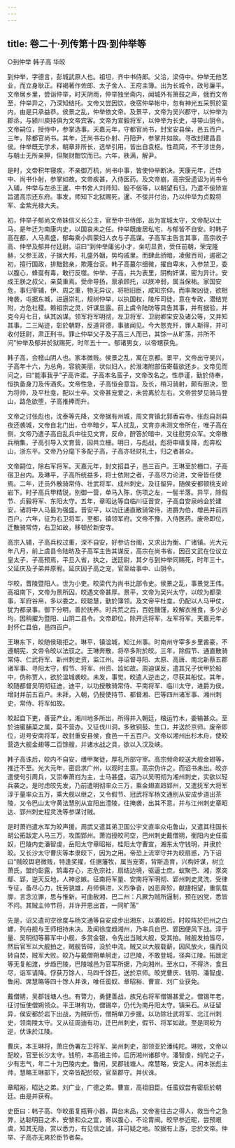 ```yaml
---
---
---
```

title: 卷二十·列传第十四·到仲举等
---

○到仲举  韩子高  华皎

到仲举，字德言，彭城武原人也。祖坦，齐中书侍郎。父洽，梁侍中。仲举无他艺业，而立身耿正。释褐著作佐郎、太子舍人、王府主簿。出为长城令，政号廉平。文帝居乡里，尝诣仲举，时天阴雨，仲举独坐斋内，闻城外有箫鼓之声，俄而文帝至，仲举异之，乃深知结托。文帝又尝因饮，夜宿仲举帐中，忽有神光五采照於室内，由是只承益恭。侯景之乱，仲举依文帝。及景平，文帝为吴兴郡守，以仲举为郡丞，与颍川庾持俱为文帝宾客。文帝为宣毅将军，以仲举为长史，寻带山阴令。文帝嗣位，授侍中，参掌选事。天嘉元年，守都官尚书，封宝安县侯，邑五百户。三年，除都官尚书。其年，迁尚书右仆射、丹阳尹，参掌并如故。寻改封建昌县侯。仲举既无学术，朝章非所长，选举引用，皆出自袁枢。性疏简，不干涉世务，与朝士无所亲狎，但聚财酣饮而已。六年，秩满，解尹。

是时，文帝积年寝疾，不亲御万机，尚书中事，皆使仲举断决。天康元年，迁侍中、尚书仆射，参掌如故。文帝疾甚，入侍医药。及文帝崩，高宗受遗诏为尚书令入辅，仲举与左丞王暹、中书舍人刘师知、殷不佞等，以朝望有归，乃遣不佞矫宣旨遣高宗还东府。事发，师知下北狱赐死，暹、不佞并付治，乃以仲举为贞毅将军、金紫光禄大夫。

初，仲举子郁尚文帝妹信义长公主，官至中书侍郎，出为宣城太守，文帝配以士马，是年迁为南康内史，以国哀未之任。仲举既废居私宅，与郁皆不自安。时韩子高在都，人马素盛，郁每乘小舆蒙妇人衣与子高谋。子高军主告言其事，高宗收子高、仲举及郁并付廷尉。诏曰“到仲举庸劣小才，坐叨显贵，受任前朝，荣宠隆赫，父参王政，子据大邦，礼盛外姻，势均戚里。而肆此骄暗，凌傲百司，遏密之初，擅行国政，排黜懿亲，欺蔑台衮。韩子高蕞尔细微，擢自卑末，入参禁卫，委以腹心，蜂虿有毒，敢行反噬。仲举、子高，共为表里，阴构奸谋，密为异计。安成王朕之叔父，亲莫重焉。受命导扬，禀承顾托，以朕冲弱，属当保祐。家国安危，事归宰辅，伊、周之重，物无异议，将相旧臣，咸知宗仰。而率聚凶徒，欲相掩袭，屯据东城，进逼崇礼，规树仲举，以执国权，陵斥司徒，意在专政，潜结党附，方危社稷。赖祖宗之灵，奸谋显露。前上虞令陆昉等具告其事，并有据验，并克今月七日，纵其凶谋。领军将军明彻，左卫将军、卫尉卿宝安及诸公等，又并知其事。二三飐迹，彰於朝野，反道背德，事骇闻见。今大憝克歼，罪人斯得，并可收付廷尉，肃正刑书。罪止仲举父子及子高三人而已，其馀一从旷荡，并所不问”仲举及郁并於狱赐死，时年五十一。郁诸男女，以帝甥获免。

韩子高，会稽山阴人也。家本微贱。侯景之乱，寓在京都。景平，文帝出守吴兴，子高年十六，为总角，容貌美丽，状似妇人，於淮渚附部伍寄载欲还乡。文帝见而问之，曰“能事我乎”子高许诺。子高本名蛮子，文帝改名之。性恭谨，勤於侍奉，恒执备身刀及传酒炙。文帝性急，子高恒会意旨。及长，稍习骑射，颇有胆决，愿为将帅，及平杜龛，配以士卒。文帝甚宠爱之，未尝离於左右。文帝尝梦见骑马登山，路危欲堕，子高推捧而升。

文帝之讨张彪也，沈泰等先降，文帝据有州城，周文育镇北郭香岩寺。张彪自剡县夜还袭城，文帝自北门出，仓卒暗夕，军人扰乱，文育亦未测文帝所在，唯子高在侧，文帝乃遣子高自乱兵中往见文育，反命，酧答於暗中，又往慰劳众军。文帝散兵稍集，子高引导入文育营，因共立栅。明日，与彪战，彪将申缙复降，彪奔松山，浙东平。文帝乃分麾下多配子高，子高亦轻财礼士，归之者甚众。

文帝嗣位，除右军将军。天嘉元年，封文招县子，邑三百户。王琳至於栅口，子高宿卫台内。及琳平，子高所统益多，将士依附之者，子高尽力论进，文帝皆任使焉。二年，迁员外散骑常侍、壮武将军、成州刺史。及征留异，随侯安都顿桃支岭岩下。时子高兵甲精锐，别御一营，单马入陈，伤项之左，一髻半落。异平，除假节、贞毅将军、东阳太守。五年，章昭达等自临川征晋安，子高自安泉岭会於建安，诸将中人马最为强盛。晋安平，以功迁通直散骑常侍，进爵为伯，增邑并前四百户。六年，征为右卫将军，至都，镇领军府。文帝不豫，入侍医药。废帝即位，迁散骑常侍，右卫如故，移顿於新安寺。

高宗入辅，子高兵权过重，深不自安，好参访台阁，又求出为衡、广诸镇。光大元年八月，前上虞县令陆昉及子高军主告其谋反，高宗在尚书省，因召文武在位议立皇太子，子高预焉，平旦入省，执之，送廷尉，其夕与到仲举同赐死，时年三十。父延庆及子弟并原宥。延庆因子高之宠，官至给事中、山阴令。

华皎，晋陵暨阳人。世为小吏。皎梁代为尚书比部令史。侯景之乱，事景党王伟。高祖南下，文帝为景所囚，皎遇文帝甚厚。景平，文帝为吴兴太守，以皎为都录事，军府谷帛，多以委之。皎聪慧，勤於簿领。及文帝平杜龛，仍配以人马甲仗，犹为都录事。御下分明，善於抚养。时兵荒之后，百姓饑馑，皎解衣推食，多少必均，因稍擢为暨阳、山阴二县令。文帝即位，除开远将军，左军将军。天嘉元年，封怀仁县伯，邑四百户。

王琳东下，皎随侯瑱拒之。琳平，镇湓城，知江州事。时南州守宰多乡里酋豪，不遵朝宪，文帝令皎以法驭之。王琳奔散，将卒多附於皎。三年，除假节、通直散骑常侍、仁武将军、新州刺史资，监江州。寻诏督寻阳、太原、高唐、南北新蔡五郡诸军事、寻阳太守，假节、将军、州资、监如故。周迪谋反，遣其兄子伏甲於船中，伪称贾人，欲於湓城袭皎。未发，事觉，皎遣人逆击之，尽获其船仗。其年，皎随都督吴明彻征迪，迪平，以功授散骑常侍、平南将军、临川太守，进爵为侯，增封并前五百户。未拜，入朝，仍授使持节、都督湘、巴等四州诸军事、湘州刺史，常侍、将军如故。

皎起自下吏，善营产业，湘川地多所出，所得并入朝廷，粮运竹木，委输甚众。至於油蜜脯菜之属，莫不营办。又征伐川洞，多致铜鼓、生口，并送於京师。废帝即位，进号安南将军，改封重安县侯，食邑一千五百户。文帝以湘州出杉木舟，使皎营造大舰金翅等二百馀艘，并诸水战之具，欲以入汉及峡。

韩子高诛后，皎内不自安，缮甲聚徒，厚礼所部守宰。高宗频命皎送大舰金翅等，推迁不至。光大元年，密启求广州，以观时主意。高宗伪许之，而诏书未出。皎亦遣使句引周兵，又崇奉萧岿为主，士马甚盛。诏乃以吴明彻为湘州刺史，实欲以轻兵袭之。是时虑皎先发，乃前遣明彻率众三万，乘金翅直趋郢州，又遣抚军大将军淳于量率众五万，乘大舰以继之，又令假节、冠武将军杨文通别从安成步道出茶陵，又令巴山太守黄法慧别从宜阳出澧陵，往掩袭，出其不意，并与江州刺史章昭达、郢州刺史程灵洗等参谋讨贼。

是时萧岿遣水军为皎声援。周武又遣其弟卫国公宇文直率众屯鲁山，又遣其柱国长胡公拓跋定人马三万，攻围郢州。萧岿授皎司空，巴州刺史戴僧朔，衡阳内史任蛮奴，巴陵内史潘智虔，岳阳太守章昭裕，桂阳太守曹宣，湘东太守钱明，并隶於皎。又长沙太守曹庆等本隶皎下，因为之用。帝恐上流宰守并为皎扇惑，乃下诏曰“贼皎舆皂微贱，特逢奖擢，任据藩牧，属当宠寄，背斯造育，兴构奸谋，树立萧氏，盟约彰露，鸩毒存心，志危宗社，扇结边境，驱逼士庶，蚁聚巴、湘，豕突鄢、郢，逆天反地，人神忿嫉。征南将军量、安南将军明彻、郢州刺史灵洗，受律专征，备尽心力，抚劳骁雄，舟师俱进，义烈争奋，凶恶奔殄，献捷相望，重氛载廓，言念泣罪，思与惟新。可曲赦湘、巴二州：凡厥为贼所逼制，预在凶党，悉皆不问。其贼主帅节将，并许开恩出首，一同旷荡”

先是，诏又遣司空徐度与杨文通等自安成步出湘东，以袭皎后。时皎阵於巴州之白螺，列舟舰与王师相持未决。及闻徐度趋湘州，乃率兵自巴、郢因便风下战。淳于量、吴明彻等募军中小舰，多赏金银，令先出当贼大舰，受其拍。贼舰发拍皆尽，然后官军以大舰拍之，贼舰皆碎，没於中流。贼又以大舰载薪，因风放火，俄而风转自焚，贼军大败。皎乃与戴僧朔单舸走，过巴陵，不敢登城，径奔江陵。拓跋定等无复船渡，步趋巴陵，巴陵城邑为官军所据，乃向湘州。至水口，不得济，食且尽，诣军请降。俘获万馀人，马四千馀匹，送於京师。皎党曹庆、钱明、潘智虔、鲁闲、席慧略等四十馀人并诛，唯任蛮奴、章昭裕、曹宣、刘广业获免。

戴僧朔，吴郡钱塘人也。有膂力，勇健善战，族兄右将军僧锡甚爱之。僧锡年老，征讨恒使僧朔领众。平王琳有功，僧锡卒，仍代为南丹阳太守。镇采石。从征留异，侯安都於岩下出战，为贼斫伤，僧朔单刀步援。以功除壮武将军、北江州刺史，领南陵太守。又从征周迪有功，迁巴州刺史，假节、将军如故。至是同皎为逆，伏诛於江陵。

曹庆，本王琳将，萧庄伪署左卫将军、吴州刺史，部领亚於潘纯陀。琳败，文帝以配皎，官至长沙太守。钱明，本高祖主帅，后历湘州诸郡守。潘智虔，纯陀之子，少有志气，年二十为巴陵内史。鲁闲，吴郡钱塘人。席慧略，安定人。闲本张彪主帅，慧略王琳部下，文帝皆配於皎，官至郡守。并伏诛。

章昭裕，昭达之弟。刘广业，广德之弟。曹宣，高祖旧臣。任蛮奴尝有密启於朝廷。由是并获宥。

史臣曰：韩子高、华皎虽复瓶筲小器，舆台末品，文帝鉴往古之得人，救当今之急弊，达聪明目之术，安黎和众之宜，寄以腹心，不论胄阀。皎早参近昵，尝预艰虞，知其无隐，赏以悉力，有见信之诚，非可疑之地。皎据有上游，忠於文帝。仲举、子高亦无爽於臣节者矣。

